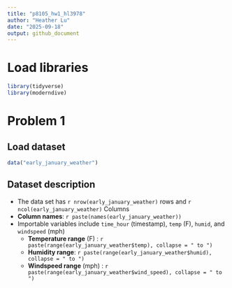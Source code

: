 ```yaml
---
title: "p8105_hw1_hl3978"
author: "Heather Lu"
date: "2025-09-18"
output: github_document
---
```


# Load libraries 

```r
library(tidyverse)
library(moderndive)
```

# Problem 1

## Load dataset

```r
data("early_january_weather")
```

## Dataset description

- The data set has `r nrow(early_january_weather)` rows and `r ncol(early_january_weather)` Columns
- **Column names**: `r paste(names(early_january_weather))` 
- Importable variables include `time_hour` (timestamp), `temp` (F), `humid`, and `windspeed` (mph)
  - **Temperature range** (F) : `r paste(range(early_january_weather$temp), collapse = " to ")`
  - **Humidity range**: `r paste(range(early_january_weather$humid), collapse = " to ")`
  - **Windspeed range** (mph) : `r paste(range(early_january_weather$wind_speed), collapse = " to ")`


